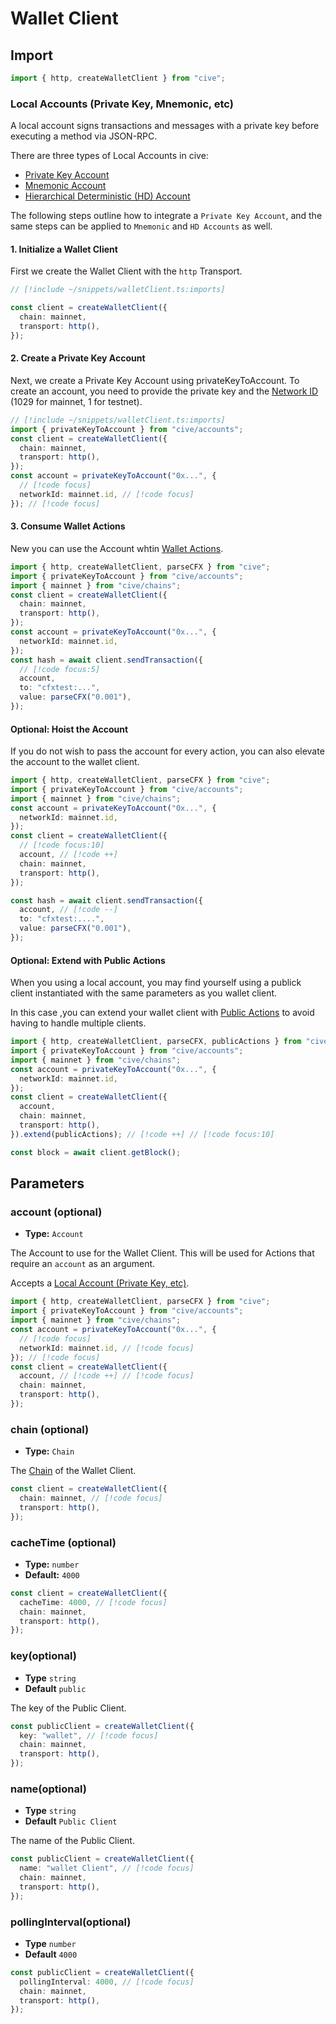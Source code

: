 # Wallet Client

## Import

```ts twoslash
import { http, createWalletClient } from "cive";
```

### Local Accounts (Private Key, Mnemonic, etc)

A local account signs transactions and messages with a private key before executing a method via JSON-RPC.

There are three types of Local Accounts in cive:

- [Private Key Account](#TODO)
- [Mnemonic Account](#TODO)
- [Hierarchical Deterministic (HD) Account](#TODO)

The following steps outline how to integrate a `Private Key Account`, and the same steps can be applied to `Mnemonic` and `HD Accounts` as well.

#### 1. Initialize a Wallet Client

First we create the Wallet Client with the `http` Transport.

```ts twoslash
// [!include ~/snippets/walletClient.ts:imports]

const client = createWalletClient({
  chain: mainnet,
  transport: http(),
});
```

#### 2. Create a Private Key Account

Next, we create a Private Key Account using privateKeyToAccount. To create an account, you need to provide the private key and the [Network ID](https://doc.confluxnetwork.org/docs/core/core-space-basics/addresses#network-prefix) (1029 for mainnet, 1 for testnet).

```ts twoslash
// [!include ~/snippets/walletClient.ts:imports]
import { privateKeyToAccount } from "cive/accounts";
const client = createWalletClient({
  chain: mainnet,
  transport: http(),
});
const account = privateKeyToAccount("0x...", {
  // [!code focus]
  networkId: mainnet.id, // [!code focus]
}); // [!code focus]
```

#### 3. Consume Wallet Actions

New you can use the Account whtin [Wallet Actions](#TODO).

```ts twoslash
import { http, createWalletClient, parseCFX } from "cive";
import { privateKeyToAccount } from "cive/accounts";
import { mainnet } from "cive/chains";
const client = createWalletClient({
  chain: mainnet,
  transport: http(),
});
const account = privateKeyToAccount("0x...", {
  networkId: mainnet.id,
});
const hash = await client.sendTransaction({
  // [!code focus:5]
  account,
  to: "cfxtest:...",
  value: parseCFX("0.001"),
});
```

#### Optional: Hoist the Account

If you do not wish to pass the account for every action, you can also elevate the account to the wallet client.

```ts twoslash
import { http, createWalletClient, parseCFX } from "cive";
import { privateKeyToAccount } from "cive/accounts";
import { mainnet } from "cive/chains";
const account = privateKeyToAccount("0x...", {
  networkId: mainnet.id,
});
const client = createWalletClient({
  // [!code focus:10]
  account, // [!code ++]
  chain: mainnet,
  transport: http(),
});

const hash = await client.sendTransaction({
  account, // [!code --]
  to: "cfxtest:....",
  value: parseCFX("0.001"),
});
```

#### Optional: Extend with Public Actions

When you using a local account, you may find yourself using a publick client instantiated with the same parameters as you wallet client.

In this case ,you can extend your wallet client with [Public Actions](#TODO) to avoid having to handle multiple clients.

```ts twoslash
import { http, createWalletClient, parseCFX, publicActions } from "cive";
import { privateKeyToAccount } from "cive/accounts";
import { mainnet } from "cive/chains";
const account = privateKeyToAccount("0x...", {
  networkId: mainnet.id,
});
const client = createWalletClient({
  account,
  chain: mainnet,
  transport: http(),
}).extend(publicActions); // [!code ++] // [!code focus:10]

const block = await client.getBlock();
```

## Parameters

### account (optional)

- **Type:** `Account`

The Account to use for the Wallet Client. This will be used for Actions that require an `account` as an argument.

Accepts a [Local Account (Private Key, etc)](#local-accounts-private-key-mnemonic-etc).

```ts twoslash
import { http, createWalletClient, parseCFX } from "cive";
import { privateKeyToAccount } from "cive/accounts";
import { mainnet } from "cive/chains";
const account = privateKeyToAccount("0x...", {
  // [!code focus]
  networkId: mainnet.id, // [!code focus]
}); // [!code focus]
const client = createWalletClient({
  account, // [!code ++] // [!code focus]
  chain: mainnet,
  transport: http(),
});
```

### chain (optional)

- **Type:** `Chain`

The [Chain](#TODO) of the Wallet Client.

```ts
const client = createWalletClient({
  chain: mainnet, // [!code focus]
  transport: http(),
});
```

### cacheTime (optional)

- **Type:** `number`
- **Default:** `4000`

```ts
const client = createWalletClient({
  cacheTime: 4000, // [!code focus]
  chain: mainnet,
  transport: http(),
});
```

### key(optional)

- **Type** `string`
- **Default** `public`

The key of the Public Client.

```ts
const publicClient = createWalletClient({
  key: "wallet", // [!code focus]
  chain: mainnet,
  transport: http(),
});
```

### name(optional)

- **Type** `string`
- **Default** `Public Client`

The name of the Public Client.

```ts
const publicClient = createWalletClient({
  name: "wallet Client", // [!code focus]
  chain: mainnet,
  transport: http(),
});
```

### pollingInterval(optional)

- **Type** `number`
- **Default** `4000`

```ts
const publicClient = createWalletClient({
  pollingInterval: 4000, // [!code focus]
  chain: mainnet,
  transport: http(),
});
```
